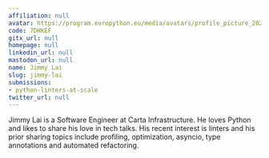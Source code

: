 ```yaml
---
affiliation: null
avatar: https://program.europython.eu/media/avatars/profile_picture_202105_HCxWsMb.jpg
code: 7DHKEF
gitx_url: null
homepage: null
linkedin_url: null
mastodon_url: null
name: Jimmy Lai
slug: jimmy-lai
submissions:
- python-linters-at-scale
twitter_url: null
---
```


Jimmy Lai is a Software Engineer at Carta Infrastructure. He loves Python and likes to share his love in tech talks. His recent interest is linters and his prior sharing topics include profiling, optimization, asyncio, type annotations and automated refactoring.